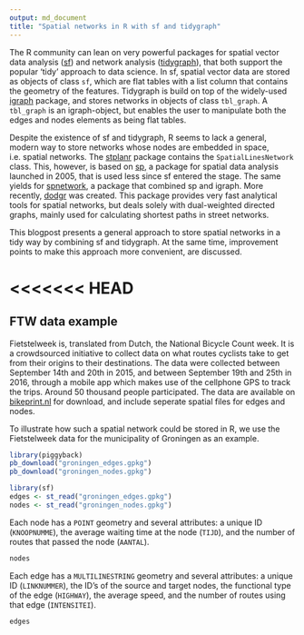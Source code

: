 ```yaml
---
output: md_document
title: "Spatial networks in R with sf and tidygraph"
---
```


The R community can lean on very powerful packages for spatial vector data analysis ([sf](https://github.com/r-spatial/sf)) and network analysis ([tidygraph](https://github.com/thomasp85/tidygraph)), that both support the popular 'tidy' approach to data science. In sf, spatial vector data are stored as objects of class `sf`, which are flat tables with a list column that contains the geometry of the features. Tidygraph is build on top of the widely-used [igraph](https://github.com/igraph/igraph) package, and stores networks in objects of class `tbl_graph`. A `tbl_graph` is an igraph-object, but enables the user to manipulate both the edges and nodes elements as being flat tables.

Despite the existence of sf and tidygraph, R seems to lack a general, modern way to store networks whose nodes are embedded in space, i.e. spatial networks. The [stplanr](https://github.com/ropensci/stplanr) package contains the `SpatialLinesNetwork` class. This, however, is based on [sp](https://github.com/edzer/sp/), a package for spatial data analysis launched in 2005, that is used less since sf entered the stage. The same yields for [spnetwork](https://github.com/edzer/spnetwork), a package that combined sp and igraph. More recently, [dodgr](https://github.com/ATFutures/dodgr) was created. This package provides very fast analytical tools for spatial networks, but deals solely with dual-weighted directed graphs, mainly used for calculating shortest paths in street networks.

This blogpost presents a general approach to store spatial networks in a tidy way by combining sf and tidygraph. At the same time, improvement points to make this approach more convenient, are discussed.

<<<<<<< HEAD
=======
## FTW data example

Fietstelweek is, translated from Dutch, the National Bicycle Count week. It is a crowdsourced initiative to collect data on what routes cyclists take to get from their origins to their destinations. The data were collected between September 14th and 20th in 2015, and between September 19th and 25th in 2016, through a mobile app which makes use of the cellphone GPS to track the trips. Around 50 thousand people participated. The data are available on [bikeprint.nl](http://www.bikeprint.nl/fietstelweek/) for download, and include seperate spatial files for edges and nodes.

To illustrate how such a spatial network could be stored in R, we use the Fietstelweek data for the municipality of Groningen as an example.

```r
library(piggyback)
pb_download("groningen_edges.gpkg")
pb_download("groningen_nodes.gpkg")
```

```r
library(sf)
edges <- st_read("groningen_edges.gpkg")
nodes <- st_read("groningen_nodes.gpkg")
```

Each node has a `POINT` geometry and several attributes: a unique ID (`KNOOPNUMME`), the average waiting time at the node (`TIJD`), and the number of routes that passed the node (`AANTAL`). 

```r
nodes
```

Each edge has a `MULTILINESTRING` geometry and several attributes: a unique ID (`LINKNUMMER`), the ID's of the source and target nodes, the functional type of the edge (`HIGHWAY`), the average speed, and the number of routes using that edge (`INTENSITEI`).

```r
edges
```
